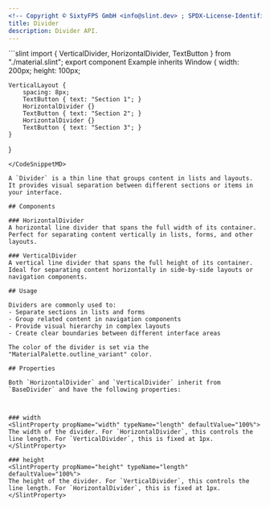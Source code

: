 ```yaml
---
<!-- Copyright © SixtyFPS GmbH <info@slint.dev> ; SPDX-License-Identifier: MIT -->
title: Divider
description: Divider API.
---
```



<CodeSnippetMD imagePath="" noScreenShot scale="3" imageWidth="300" imageHeight="200" imageAlt="">
```slint
import { VerticalDivider, HorizontalDivider, TextButton } from "./material.slint";
export component Example inherits Window {
    width: 200px;
    height: 100px;

    VerticalLayout {
        spacing: 8px;
        TextButton { text: "Section 1"; }
        HorizontalDivider {}
        TextButton { text: "Section 2"; }
        HorizontalDivider {}
        TextButton { text: "Section 3"; }
    }
}
```
</CodeSnippetMD>

A `Divider` is a thin line that groups content in lists and layouts. It provides visual separation between different sections or items in your interface.

## Components

### HorizontalDivider
A horizontal line divider that spans the full width of its container. Perfect for separating content vertically in lists, forms, and other layouts.

### VerticalDivider
A vertical line divider that spans the full height of its container. Ideal for separating content horizontally in side-by-side layouts or navigation components.

## Usage

Dividers are commonly used to:
- Separate sections in lists and forms
- Group related content in navigation components
- Provide visual hierarchy in complex layouts
- Create clear boundaries between different interface areas

The color of the divider is set via the "MaterialPalette.outline_variant" color.

## Properties

Both `HorizontalDivider` and `VerticalDivider` inherit from `BaseDivider` and have the following properties:



### width
<SlintProperty propName="width" typeName="length" defaultValue="100%">
The width of the divider. For `HorizontalDivider`, this controls the line length. For `VerticalDivider`, this is fixed at 1px.
</SlintProperty>

### height
<SlintProperty propName="height" typeName="length" defaultValue="100%">
The height of the divider. For `VerticalDivider`, this controls the line length. For `HorizontalDivider`, this is fixed at 1px.
</SlintProperty>



